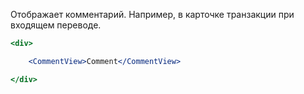 Отображает комментарий. Например, в карточке транзакции при входящем переводе.

```jsx live
<div>

    <CommentView>Comment</CommentView>

</div>
```
